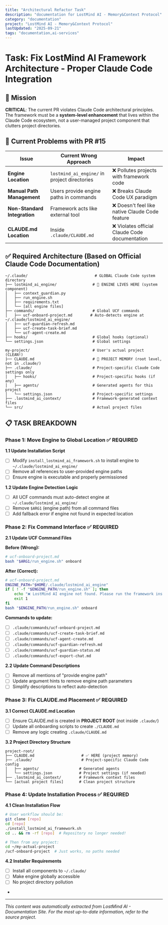 ```yaml
---
title: "Architectural Refactor Task"
description: "documentation for LostMind AI - Memory&Context Protocol"
category: "documentation"
project: "LostMind AI - Memory&Context Protocol"
lastUpdated: "2025-09-21"
tags: "documentation,ai-services"
---
```


# Task: Fix LostMind AI Framework Architecture - Proper Claude Code Integration

## 🎯 Mission
**CRITICAL**: The current PR violates Claude Code architectural principles. The framework must be a **system-level enhancement** that lives within the Claude Code ecosystem, not a user-managed project component that clutters project directories.

## 🚨 Current Problems with PR #15

| **Issue** | **Current Wrong Approach** | **Impact** |
|-----------|---------------------------|------------|
| **Engine Location** | `lostmind_ai_engine/` in project directories | ❌ Pollutes projects with framework code |
| **Manual Path Management** | Users provide engine paths in commands | ❌ Breaks Claude Code UX paradigm |
| **Non-Standard Integration** | Framework acts like external tool | ❌ Doesn't feel like native Claude Code feature |
| **CLAUDE.md Location** | Inside `.claude/CLAUDE.md` | ❌ Violates official Claude Code documentation |

## ✅ Required Architecture (Based on Official Claude Code Documentation)

```
~/.claude/                              # GLOBAL Claude Code system directory
├── lostmind_ai_engine/                # 🎯 ENGINE LIVES HERE (system component)
│   ├── context_guardian.py
│   ├── run_engine.sh
│   ├── requirements.txt
│   └── [all engine files]
├── commands/                          # Global UCF commands
│   ├── ucf-onboard-project.md        # Auto-detects engine at ~/.claude/lostmind_ai_engine/
│   ├── ucf-guardian-refresh.md       
│   ├── ucf-create-task-brief.md
│   └── ucf-agent-create.md
├── hooks/                             # Global hooks (optional)
└── settings.json                      # Global settings

my-project/                            # User's actual project (CLEAN!)
├── CLAUDE.md                          # 🎯 PROJECT MEMORY (root level, not in .claude/)
├── .claude/                           # Project-specific Claude Code settings only
│   ├── hooks/                         # Project-specific hooks (if any)
│   ├── agents/                        # Generated agents for this project
│   └── settings.json                  # Project-specific settings
├── .lostmind_ai_context/              # Framework-generated context files
└── src/                               # Actual project files
```

## 📋 TASK BREAKDOWN

### Phase 1: Move Engine to Global Location ✅ REQUIRED

**1.1 Update Installation Script**
- [ ] Modify `install_lostmind_ai_framework.sh` to install engine to `~/.claude/lostmind_ai_engine/`
- [ ] Remove all references to user-provided engine paths
- [ ] Ensure engine is executable and properly permissioned

**1.2 Update Engine Detection Logic**
- [ ] All UCF commands must auto-detect engine at `~/.claude/lostmind_ai_engine/`
- [ ] Remove `$ARG1` (engine path) from all command files
- [ ] Add fallback error if engine not found in expected location

### Phase 2: Fix Command Interface ✅ REQUIRED

**2.1 Update UCF Command Files**

**Before (Wrong):**
```bash
# ucf-onboard-project.md
bash "$ARG1/run_engine.sh" onboard
```

**After (Correct):**
```bash
# ucf-onboard-project.md  
ENGINE_PATH="$HOME/.claude/lostmind_ai_engine"
if [ ! -f "$ENGINE_PATH/run_engine.sh" ]; then
    echo "❌ LostMind AI engine not found. Please run the framework installer."
    exit 1
fi
bash "$ENGINE_PATH/run_engine.sh" onboard
```

**Commands to update:**
- [ ] `.claude/commands/ucf-onboard-project.md`
- [ ] `.claude/commands/ucf-create-task-brief.md`
- [ ] `.claude/commands/ucf-agent-create.md`
- [ ] `.claude/commands/ucf-guardian-refresh.md`
- [ ] `.claude/commands/ucf-guardian-status.md`
- [ ] `.claude/commands/ucf-export-chat.md`

**2.2 Update Command Descriptions**
- [ ] Remove all mentions of "provide engine path"
- [ ] Update argument hints to remove engine path parameters
- [ ] Simplify descriptions to reflect auto-detection

### Phase 3: Fix CLAUDE.md Placement ✅ REQUIRED

**3.1 Correct CLAUDE.md Location**
- [ ] Ensure CLAUDE.md is created in **PROJECT ROOT** (not inside `.claude/`)
- [ ] Update all onboarding scripts to create `./CLAUDE.md`
- [ ] Remove any logic creating `.claude/CLAUDE.md`

**3.2 Project Directory Structure**
```
project-root/
├── CLAUDE.md                     # ✅ HERE (project memory)
├── .claude/                      # Project-specific Claude Code config
│   ├── agents/                  # Generated agents
│   └── settings.json            # Project settings (if needed)
├── .lostmind_ai_context/        # Framework context files
└── [actual project files]       # Clean project structure
```

### Phase 4: Update Installation Process ✅ REQUIRED

**4.1 Clean Installation Flow**
```bash
# User workflow should be:
git clone [repo]
cd [repo]
./install_lostmind_ai_framework.sh
cd .. && rm -rf [repo]  # Repository no longer needed!

# Then from any project:
cd ~/my-actual-project
/ucf-onboard-project  # Just works, no paths needed
```

**4.2 Installer Requirements**
- [ ] Install all components to `~/.claude/`
- [ ] Make engine globally accessible
- [ ] No project directory pollution
- 

---
*This content was automatically extracted from LostMind AI - Documentation Site. For the most up-to-date information, refer to the source project.*
